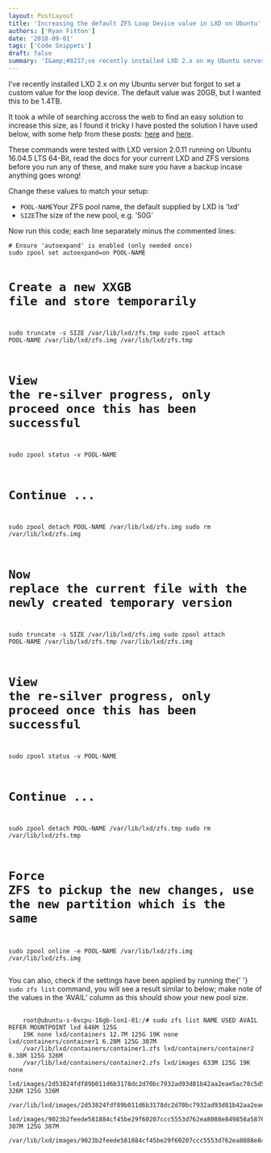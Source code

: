 ```yaml
---
layout: PostLayout
title: 'Increasing the default ZFS Loop Device value in LXD on Ubuntu'
authors: ['Ryan Fitton']
date: '2018-09-01'
tags: ['Code Snippets']
draft: false
summary: 'I&amp;#8217;ve recently installed LXD 2.x on my Ubuntu server but forgot to set a custom value for the loop device. The default value was 20GB, but I wanted this to be 1.4TB. It took a while of searching accross the web to find an easy solution to increase this size, as I found it tricky [&amp;hellip;]'
---
```


<p>I&#8217;ve recently installed LXD 2.x on my Ubuntu server but forgot to set a custom value for the loop device. The default value was 20GB, but I wanted this to be 1.4TB.</p>
<p>It took a while of searching accross the web to find an easy solution to increase this size, as I found it tricky I have posted the solution I have used below, with some help from these posts: <a href="https://github.com/lxc/lxc/issues/1412">here</a> and <a href="https://gist.github.com/pfaffman/af2cc1588b47560cac6d8973e29755f1">here</a>.</p>
<p>These commands were tested with LXD version 2.0.11 running on Ubuntu 16.04.5 LTS 64-Bit, read the docs for your current LXD and ZFS versions before you run any of these, and make sure you have a backup incase anything goes wrong!</p>
<p>Change these values to match your setup:</p>
<ul>
<li><code class="language-markup">POOL-NAME</code>Your ZFS pool name, the default supplied by LXD is &#8216;lxd&#8217;</li>
<li><code class="language-markup">SIZE</code>The size of the new pool, e.g. &#8217;50G&#8217;</li>
</ul>
<p>Now run this code; each line separately minus the commented lines:</p>
<pre class="language-markup"><code class="language-markup"># Ensure 'autoexpand' is enabled (only needed once)
sudo zpool set autoexpand=on POOL-NAME

# Create a new XXGB file and store temporarily

sudo truncate -s SIZE /var/lib/lxd/zfs.tmp
sudo zpool attach POOL-NAME /var/lib/lxd/zfs.img /var/lib/lxd/zfs.tmp

# View the re-silver progress, only proceed once this has been successful

sudo zpool status -v POOL-NAME

# Continue ...

sudo zpool detach POOL-NAME /var/lib/lxd/zfs.img
sudo rm /var/lib/lxd/zfs.img

# Now replace the current file with the newly created temporary version

sudo truncate -s SIZE /var/lib/lxd/zfs.img
sudo zpool attach POOL-NAME /var/lib/lxd/zfs.tmp /var/lib/lxd/zfs.img

# View the re-silver progress, only proceed once this has been successful

sudo zpool status -v POOL-NAME

# Continue ...

sudo zpool detach POOL-NAME /var/lib/lxd/zfs.tmp
sudo rm /var/lib/lxd/zfs.tmp

# Force ZFS to pickup the new changes, use the new partition which is the same

sudo zpool online -e POOL-NAME /var/lib/lxd/zfs.img /var/lib/lxd/zfs.img</code></pre>

<p>
  You can also, check if the settings have been applied by running the{' '}
  <code class="language-markup">sudo zfs list</code> command, you will see a result similar to
  below; make note of the values in the &#8216;AVAIL&#8217; column as this should show your new pool
  size.
</p>
<pre class="language-markup">
  <code class="language-markup">
    root@ubuntu-s-6vcpu-16gb-lon1-01:/# sudo zfs list NAME USED AVAIL REFER MOUNTPOINT lxd 646M 125G
    19K none lxd/containers 12.7M 125G 19K none lxd/containers/container1 6.28M 125G 307M
    /var/lib/lxd/containers/container1.zfs lxd/containers/container2 6.38M 125G 326M
    /var/lib/lxd/containers/container2.zfs lxd/images 633M 125G 19K none
    lxd/images/2d53824fdf89b011d6b3178dc2d70bc7932ad93d81b42aa2eae5ac78c5d59e3a 326M 125G 326M
    /var/lib/lxd/images/2d53824fdf89b011d6b3178dc2d70bc7932ad93d81b42aa2eae5ac78c5d59e3a.zfs
    lxd/images/9023b2feede581884cf45be29f60207ccc5553d762ea8088e849858a58762f6b 307M 125G 307M
    /var/lib/lxd/images/9023b2feede581884cf45be29f60207ccc5553d762ea8088e849858a58762f6b.zfs
  </code>
</pre>
